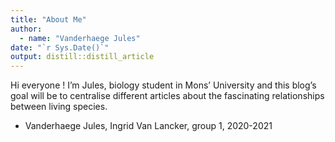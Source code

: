 ```yaml
---
title: "About Me"
author:
  - name: "Vanderhaege Jules" 
date: "`r Sys.Date()`"
output: distill::distill_article
---
```


Hi everyone ! I'm Jules, biology student in Mons' University and this blog's goal will be to centralise different articles about the fascinating relationships between living species.

- Vanderhaege Jules, Ingrid Van Lancker, group 1, 2020-2021
